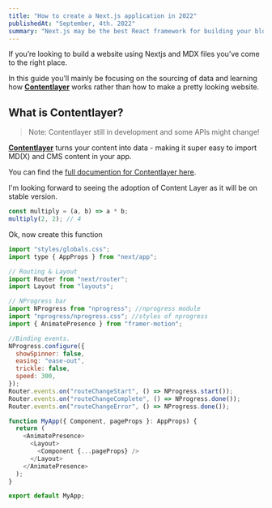 ```yaml
---
title: "How to create a Next.js application in 2022"
publishedAt: "September, 4th. 2022"
summary: "Next.js may be the best React framework for building your blog. Among the benefits are performance, bundle size and SEO. Let's build one!"
---
```


If you’re looking to build a website using Nextjs and MDX files you’ve come to the right place.

In this guide you’ll mainly be focusing on the sourcing of data and learning how **[Contentlayer](https://github.com/contentlayerdev/contentlayer)** works rather than how to make a pretty looking website.

## What is Contentlayer?

> Note: Contentlayer still in development and some APIs might change!

**[Contentlayer](https://github.com/contentlayerdev/contentlayer)** turns your content into data - making it super easy to import MD(X) and CMS content in your app.

You can find the [full documention for Contentlayer here](https://www.contentlayer.dev/docs).

I'm looking forward to seeing the adoption of Content Layer as it will be on stable version.

```ts showLineNumbers title="multiply.js" {3}
const multiply = (a, b) => a * b;
multiply(2, 2); // 4
```

Ok, now create this function

```js showLineNumbers title="_app.ts" {36}
import "styles/globals.css";
import type { AppProps } from "next/app";

// Routing & Layout
import Router from "next/router";
import Layout from "layouts";

// NProgress bar
import NProgress from "nprogress"; //nprogress module
import "nprogress/nprogress.css"; //styles of nprogress
import { AnimatePresence } from "framer-motion";

//Binding events.
NProgress.configure({
  showSpinner: false,
  easing: "ease-out",
  trickle: false,
  speed: 300,
});
Router.events.on("routeChangeStart", () => NProgress.start());
Router.events.on("routeChangeComplete", () => NProgress.done());
Router.events.on("routeChangeError", () => NProgress.done());

function MyApp({ Component, pageProps }: AppProps) {
  return (
    <AnimatePresence>
      <Layout>
        <Component {...pageProps} />
      </Layout>
    </AnimatePresence>
  );
}

export default MyApp;
```
